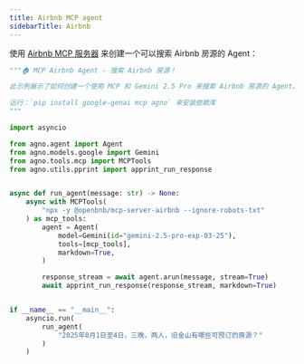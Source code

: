 ```yaml
---
title: Airbnb MCP agent
sidebarTitle: Airbnb
---
```


使用 [Airbnb MCP 服务器](https://github.com/openbnb-org/mcp-server-airbnb) 来创建一个可以搜索 Airbnb 房源的 Agent：

```python
"""🏠 MCP Airbnb Agent - 搜索 Airbnb 房源！

此示例展示了如何创建一个使用 MCP 和 Gemini 2.5 Pro 来搜索 Airbnb 房源的 Agent。

运行：`pip install google-genai mcp agno` 来安装依赖库
"""

import asyncio

from agno.agent import Agent
from agno.models.google import Gemini
from agno.tools.mcp import MCPTools
from agno.utils.pprint import apprint_run_response


async def run_agent(message: str) -> None:
    async with MCPTools(
        "npx -y @openbnb/mcp-server-airbnb --ignore-robots-txt"
    ) as mcp_tools:
        agent = Agent(
            model=Gemini(id="gemini-2.5-pro-exp-03-25"),
            tools=[mcp_tools],
            markdown=True,
        )

        response_stream = await agent.arun(message, stream=True)
        await apprint_run_response(response_stream, markdown=True)


if __name__ == "__main__":
    asyncio.run(
        run_agent(
            "2025年8月1日至4日，三晚，两人，旧金山有哪些可预订的房源？"
        )
    )

```
